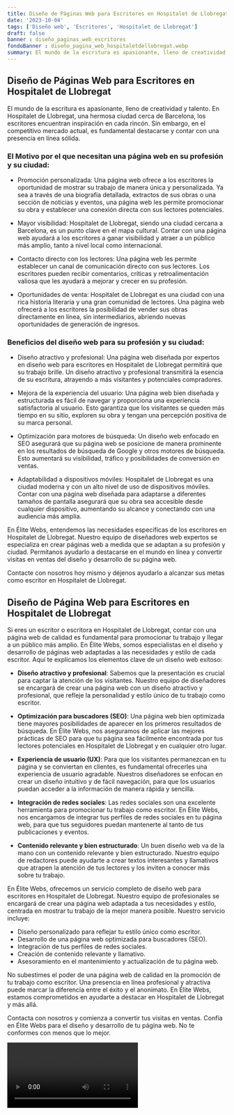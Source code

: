 ```yaml
---
title: Diseño de Páginas Web para Escritores en Hospitalet de Llobregat
date: '2023-10-04'
tags: ['Diseño web', 'Escritores', 'Hospitalet de Llobregat']
draft: false
banner : diseño_paginas_web_escritores
fondoBanner : diseño_pagina_web_hospitaletdellobregat.webp
summary: El mundo de la escritura es apasionante, lleno de creatividad y talento. En Hospitalet de Llobregat, una hermosa ciudad cerca de Barcelona, los escritores encuentran inspiración en cada rincón. Sin embargo, en el competitivo mercado actual, es fundamental destacarse y contar con una presencia en línea sólida. 
---
```


## Diseño de Páginas Web para Escritores en Hospitalet de Llobregat

El mundo de la escritura es apasionante, lleno de creatividad y talento. En Hospitalet de Llobregat, una hermosa ciudad cerca de Barcelona, los escritores encuentran inspiración en cada rincón. Sin embargo, en el competitivo mercado actual, es fundamental destacarse y contar con una presencia en línea sólida. 

### El Motivo por el que necesitan una página web en su profesión y su ciudad:

- Promoción personalizada: Una página web ofrece a los escritores la oportunidad de mostrar su trabajo de manera única y personalizada. Ya sea a través de una biografía detallada, extractos de sus obras o una sección de noticias y eventos, una página web les permite promocionar su obra y establecer una conexión directa con sus lectores potenciales.

- Mayor visibilidad: Hospitalet de Llobregat, siendo una ciudad cercana a Barcelona, es un punto clave en el mapa cultural. Contar con una página web ayudará a los escritores a ganar visibilidad y atraer a un público más amplio, tanto a nivel local como internacional.

- Contacto directo con los lectores: Una página web les permite establecer un canal de comunicación directo con sus lectores. Los escritores pueden recibir comentarios, críticas y retroalimentación valiosa que les ayudará a mejorar y crecer en su profesión.

- Oportunidades de venta: Hospitalet de Llobregat es una ciudad con una rica historia literaria y una gran comunidad de lectores. Una página web ofrecerá a los escritores la posibilidad de vender sus obras directamente en línea, sin intermediarios, abriendo nuevas oportunidades de generación de ingresos.

### Beneficios del diseño web para su profesión y su ciudad:

- Diseño atractivo y profesional: Una página web diseñada por expertos en diseño web para escritores en Hospitalet de Llobregat permitirá que su trabajo brille. Un diseño atractivo y profesional transmitirá la esencia de su escritura, atrayendo a más visitantes y potenciales compradores.

- Mejora de la experiencia del usuario: Una página web bien diseñada y estructurada es fácil de navegar y proporciona una experiencia satisfactoria al usuario. Esto garantiza que los visitantes se queden más tiempo en su sitio, exploren su obra y tengan una percepción positiva de su marca personal.

- Optimización para motores de búsqueda: Un diseño web enfocado en SEO asegurará que su página web se posicione de manera prominente en los resultados de búsqueda de Google y otros motores de búsqueda. Esto aumentará su visibilidad, tráfico y posibilidades de conversión en ventas.

- Adaptabilidad a dispositivos móviles: Hospitalet de Llobregat es una ciudad moderna y con un alto nivel de uso de dispositivos móviles. Contar con una página web diseñada para adaptarse a diferentes tamaños de pantalla asegurará que su obra sea accesible desde cualquier dispositivo, aumentando su alcance y conectando con una audiencia más amplia.

En Élite Webs, entendemos las necesidades específicas de los escritores en Hospitalet de Llobregat. Nuestro equipo de diseñadores web expertos se especializa en crear páginas web a medida que se adaptan a su profesión y ciudad. Permítanos ayudarlo a destacarse en el mundo en línea y convertir visitas en ventas del diseño y desarrollo de su página web.

Contacte con nosotros hoy mismo y déjenos ayudarlo a alcanzar sus metas como escritor en Hospitalet de Llobregat.

<GifSeo />

<Cta />

## Diseño de Página Web para Escritores en Hospitalet de Llobregat

Si eres un escritor o escritora en Hospitalet de Llobregat, contar con una página web de calidad es fundamental para promocionar tu trabajo y llegar a un público más amplio. En Élite Webs, somos especialistas en el diseño y desarrollo de páginas web adaptadas a las necesidades y estilo de cada escritor. Aquí te explicamos los elementos clave de un diseño web exitoso:

- **Diseño atractivo y profesional**: Sabemos que la presentación es crucial para captar la atención de los visitantes. Nuestro equipo de diseñadores se encargará de crear una página web con un diseño atractivo y profesional, que refleje la personalidad y estilo único de tu trabajo como escritor.

- **Optimización para buscadores (SEO)**: Una página web bien optimizada tiene mayores posibilidades de aparecer en los primeros resultados de búsqueda. En Élite Webs, nos aseguramos de aplicar las mejores prácticas de SEO para que tu página sea fácilmente encontrada por tus lectores potenciales en Hospitalet de Llobregat y en cualquier otro lugar.

- **Experiencia de usuario (UX)**: Para que los visitantes permanezcan en tu página y se conviertan en clientes, es fundamental ofrecerles una experiencia de usuario agradable. Nuestros diseñadores se enfocan en crear un diseño intuitivo y de fácil navegación, para que los usuarios puedan acceder a la información de manera rápida y sencilla.

- **Integración de redes sociales**: Las redes sociales son una excelente herramienta para promocionar tu trabajo como escritor. En Élite Webs, nos encargamos de integrar tus perfiles de redes sociales en tu página web, para que tus seguidores puedan mantenerte al tanto de tus publicaciones y eventos.

- **Contenido relevante y bien estructurado**: Un buen diseño web va de la mano con un contenido relevante y bien estructurado. Nuestro equipo de redactores puede ayudarte a crear textos interesantes y llamativos que atrapen la atención de tus lectores y los inviten a conocer más sobre tu trabajo.

En Élite Webs, ofrecemos un servicio completo de diseño web para escritores en Hospitalet de Llobregat. Nuestro equipo de profesionales se encargará de crear una página web adaptada a tus necesidades y estilo, centrada en mostrar tu trabajo de la mejor manera posible. Nuestro servicio incluye:

- Diseño personalizado para reflejar tu estilo único como escritor.
- Desarrollo de una página web optimizada para buscadores (SEO).
- Integración de tus perfiles de redes sociales.
- Creación de contenido relevante y llamativo.
- Asesoramiento en el mantenimiento y actualización de tu página web.

No subestimes el poder de una página web de calidad en la promoción de tu trabajo como escritor. Una presencia en línea profesional y atractiva puede marcar la diferencia entre el éxito y el anonimato. En Élite Webs, estamos comprometidos en ayudarte a destacar en Hospitalet de Llobregat y más allá.

Contacta con nosotros y comienza a convertir tus visitas en ventas. Confía en Élite Webs para el diseño y desarrollo de tu página web. No te conformes con menos que lo mejor.

<Video />

<CtaBot job='Escritores' city='Hospitalet de Llobregat'/>

<Gmaps query='Hospitalet de Llobregat+españa+maps' />